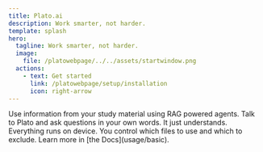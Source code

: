 ```yaml
---
title: Plato.ai
description: Work smarter, not harder.
template: splash
hero:
  tagline: Work smarter, not harder.
  image:
    file: /platowebpage/../../assets/startwindow.png
  actions:
    - text: Get started
      link: /platowebpage/setup/installation
      icon: right-arrow
---
```




<CardGrid stagger>
	<Card title="Context Driven" icon="open-book">
		Use information from your study material using RAG powered agents.
	</Card>
	<Card title="Conversational" icon="comment">
		Talk to Plato and ask questions in your own words. It just understands.
	</Card>
	<Card title="Complete Control" icon="setting">
		Everything runs on device. You control which files to use and which to exclude.
	</Card>
	<Card title="Read the docs" icon="open-book">
		Learn more in [the Docs](usage/basic).
	</Card>
</CardGrid>
